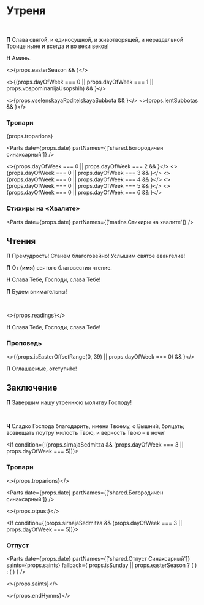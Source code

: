 
<span id="nachalo" />

# Утреня

<br />

**П** Слава святой, и единосущной, и животворящей, и нераздельной Троице ныне и всегда и во веки веков!

**Н** Аминь.

<>{props.easterSeason && <MdxLoader src="Shared/EasterTroparion3x" lang={props.lang} />}</>

<>{(props.dayOfWeek === 0 || props.dayOfWeek === 1 || props.vospominanijaUsopshih) && <MdxLoader src="Matins/Prayer1" lang={props.lang} />}</>

<>{props.vselenskayaRoditelskayaSubbota && <MdxLoader src="Matins/Aliluja1" lang={props.lang} />}</>
<>{props.lentSubbotas && <MdxLoader src="Matins/Aliluja2" lang={props.lang} />}</>
<If condition={props.vospominanijaUsopshih}>

  ### Тропари
  
  {props.troparions}
  
  <Parts
      date={props.date}
      partNames={['shared.Богородичен синаксарный']}
  />
</If>

<>{props.dayOfWeek === 0 || props.dayOfWeek === 2 && <MdxLoader src="Matins/Prayer2" lang={props.lang} />}</>
<>{props.dayOfWeek === 0 || props.dayOfWeek === 3 && <MdxLoader src="Matins/Prayer3" lang={props.lang} />}</>
<>{props.dayOfWeek === 0 || props.dayOfWeek === 4 && <MdxLoader src="Matins/Prayer4" lang={props.lang} />}</>
<>{props.dayOfWeek === 0 || props.dayOfWeek === 5 && <MdxLoader src="Matins/Prayer7" lang={props.lang} />}</>
<>{props.dayOfWeek === 0 || props.dayOfWeek === 6 && <MdxLoader src="Matins/Prayer8" lang={props.lang} />}</>

<MdxLoader src="Matins/Prayer10" lang={props.lang} />
<MdxLoader src="Shared/Psalm50" lang={props.lang} />
<MdxLoader src="Matins/Prayer11" lang={props.lang} />
<MdxLoader src="Matins/HvalitniePsalmi" lang={props.lang} lent />

### Стихиры на «Хвалите»

<Parts date={props.date} partNames={['matins.Cтихиры на хвалите']} />
<MdxLoader src="Matins/SlavoslovieLent" lang={props.lang} short={props.vospominanijaUsopshih} />

<span id="reading" />

## Чтения

**П** Премудрость! Станем благоговейно! Услышим святое евангелие!

**П** От **(имя)** святого благовестия чтение.

**Н** Слава Тебе, Господи, слава Тебе!

**П** Будем внимательны!

<br />

<>{props.readings}</>

**Н** Слава Тебе, Господи, слава Тебе!

### Проповедь

<>{(props.isEasterOffsetRange(0, 39) || props.dayOfWeek === 0) && <MdxLoader src="Matins/VoskresnajaPesn" lang={props.lang} />}</>

<MdxLoader src="Shared/EkteniaOglash" lang={props.lang} />
<MdxLoader src="Matins/PrayerKatekhumens" lang={props.lang} />

**П** Оглашаемые, отступи́те!

## Заключение

**П** Завершим нашу утреннюю молитву Господу!

<MdxLoader src="Matins/Prayer12" lang={props.lang} />
<br />
<MdxLoader src="Matins/PrayerGlavopriklonnaja" lang={props.lang} />

**Ч** Сладко Господа благодарить, имени Твоему, о Вышний, бряца́ть; возвещать поутру́ милость Твою, и верность Твою – в ночи́

<MdxLoader src="Shared/STrisvatogo" lang={props.lang} />

<If condition={!(props.sirnajaSedmitza && (props.dayOfWeek === 3 || props.dayOfWeek === 5))}>

### Тропари

<>{props.troparions}</>

<Parts
    date={props.date}
    partNames={['shared.Богородичен синаксарный']}
/>

<MdxLoader src="Shared/SugubajaKratkaja" lang={props.lang} />

<>{props.otpust}</>

</If>


<If condition={(props.sirnajaSedmitza && (props.dayOfWeek === 3 || props.dayOfWeek === 5))}>

<MdxLoader src="Matins/LentEnding1" lang={props.lang} />

### Отпуст

<Parts
    date={props.date}
    partNames={['shared.Отпуст Синаксарный']}
    saints={props.saints}
    fallback={
        props.isSunday || props.easterSeason ? (
            <MdxLoader src="Shared/Ending/EasterOtpust" />
        ) : (
            <MdxLoader src="Shared/Ending/Otpust" />
        )
    }
/>

<>{props.saints}</>

<MdxLoader src="Shared/Ending/Tverdina" lang={props.lang} />

</If>

<>{props.endHymns}</>
